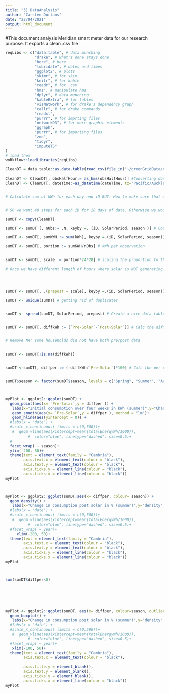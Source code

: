 ```yaml
---
title: "3) DataAnalysis"
author: "Carsten Dortans"
date: "22/04/2021"
output: html_document
---
```


#This document analysis Meridian smart meter data for our research purpose. It exports a clean .csv file

```r

reqLibs <- c("data.table", # data munching
             "drake", # what's done stays done
             "here", # here
             "lubridate", # dates and times
             "ggplot2", # plots
             "skimr", # for skim
             "knitr", # for kable
             "readr", # for .csv
             "hms", # manipulate hms
             "dplyr", # data munching
             "kableExtra", # for tables
             "visNetwork", # for drake's dependency graph
             "callr", # for drake commands
             "readxl",
             "purrr", # for imprting files
             "networkD3", # for more graphic elements
             "ggraph",
             "purrr", # for importing files
             "zoo",
             "tidyr",
             "imputeTS"
)
# load them
woRkflow::loadLibraries(reqLibs)

```


```r

CleanDT = data.table::as.data.table(read_csv(file_in("~/greenGridData/externalData//Meridian/2_Cleaned/noSolarMeridianAnnual.csv"))) #Requires step 2: cleaning data 

CleanDT <- CleanDT[, obsHalfHour:= as_hms(obsHalfHour)] #Converting double() to time 
CleanDT <- CleanDT[, dateTime:=as_datetime(dateTime, tz="Pacific/Auckland")] #No UTC please.....



```

```r


# Calculate sum of kWh for each day and iD BUT: How to make sure that every day 48 values are considered? Do we need to impute data so that we have 48 obs for each day? What if a day is missing for an iD? 


# SO we want 48 steps for each iD for 28 days of data. Otherwise we wouldn't comapre apples with apples 

sumDT <- copy(CleanDT)

sumDT <- sumDT [, nObs:= .N, keyby =. (iD, SolarPeriod, season )] # Counting the number of observations for each iD and solar period

sumDT <- sumDT[, sumKWH := sum(kWh), keyby =.(iD, SolarPeriod, season)] # calculating total kWh for each iD and solar period over the entire four weeks

sumDT <- sumDT[, portion := sumKWH/nObs] # kWh per observation 


sumDT <- sumDT[, scale := portion*24*28] # scaling the proportion to the exact number of observations four the four week period #24 half hours in the data...

# Once we have different length of hours where solar is NOT generating we have to scale appropriately with ifelse(). For now, as both months have twelve hours of no solar generation we can use the proportion above




sumDT <- sumDT[, .(prepost = scale), keyby =.(iD, SolarPeriod, season)]

sumDT <- unique(sumDT) # getting rid of duplicates


sumDT <- spread(sumDT, SolarPeriod, prepost) # Create a nice data table for plotting where pre solar and post solar are columns 


sumDT <- sumDT[, diffkWh := (`Pre-Solar`-`Post-Solar`)] # Calc the difference in kWh between pre and post solar 


# Remove NA: some households did not have both pre/post data 


sumDT <- sumDT[!is.na(diffkWh)]


sumDT <-sumDT[, diffper := (-diffkWh/`Pre-Solar`)*100] # Calc the per cent change in kWh between pre and post solar


sumDT$season <- factor(sumDT$season, levels = c("Spring", "Summer", "Autumn", "Winter"))



myPlot <- ggplot2::ggplot(sumDT) +
  geom_point(aes(x= `Pre-Solar`,y = diffper )) +
   labs(x="Initial consumption over four weeks in kWh (summer)",y="Change in consumption post solar in %",title="Post solar change (%) outliers=NA, at times with no solar generation")+
   geom_smooth(aes(x= `Pre-Solar`,y = diffper ), method = "lm")+
   geom_hline(aes(yintercept = 0)) +
  #labs(x = "date") +
  #scale_x_continuous( limits = c(0,500))+
   #  geom_vline(aes(xintercept=mean(totalEnergyWh/1000)),
          #  color="blue", linetype="dashed", size=0.5)+
  #
  facet_wrap( ~ season)+
  ylim(-200, 50)+
  theme(text = element_text(family = "Cambria"),
        axis.text.x = element_text(colour = "black"),
        axis.text.y = element_text(colour = "black"),
        axis.ticks.y = element_line(colour = "black"),
        axis.ticks.x = element_line(colour = "black"))
myPlot



myPlot <- ggplot2::ggplot(sumDT,aes(x= diffper, colour= season)) +
  geom_density() +
   labs(x="Change in consumption post solar in % (summer)",y="density",title="Density of post solar change (summer), at times with no solar generation")+
  #labs(x = "date") +
  #scale_x_continuous( limits = c(0,500))+
   #  geom_vline(aes(xintercept=mean(totalEnergyWh/1000)),
          #  color="blue", linetype="dashed", size=0.5)+
  #facet_wrap( ~ year)+
     xlim(-200, 50)+
  theme(text = element_text(family = "Cambria"),
        axis.text.x = element_text(colour = "black"),
        axis.text.y = element_text(colour = "black"),
        axis.ticks.y = element_line(colour = "black"),
        axis.ticks.x = element_line(colour = "black"))
myPlot



sum(sumDT$diffper<0)






myPlot <- ggplot2::ggplot(sumDT, aes(x= diffper, colour=season, outlier.shape=NA)) +
  geom_boxplot() +
   labs(x="Change in consumption post solar in % (summer)",y="density",title="Boxplot of post solar change, outliers = NA, at times with no solar generation")+
  #labs(x = "date") +
  #scale_x_continuous( limits = c(0,500))+
   #  geom_vline(aes(xintercept=mean(totalEnergyWh/1000)),
          #  color="blue", linetype="dashed", size=0.5)+
  #facet_wrap( ~ year)+
   xlim(-100, 50)+
  theme(text = element_text(family = "Cambria"),
        axis.text.x = element_text(colour = "black"),
      
        axis.title.y = element_blank(),
        axis.text.y = element_blank(),
        axis.ticks.y = element_blank(),
        axis.ticks.x = element_line(colour = "black"))
myPlot


```
